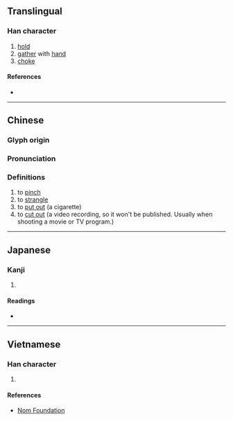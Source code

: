 {{character info/new}}
==Translingual==

===Han character===
{{Han char|rn=64|rad=手|as=08|sn=11|four=57077|canj=QNHX|ids=⿰扌臽}}

# [[hold]]
# [[gather]] with [[hand]]
# [[choke]]

====References====
* {{Han ref|kx=0437.110|dkj=12253|dj=0787.010|hdz=31902.070|uh=6390|ud=25488|bh=D574|bd=54644}}

----

==Chinese==
{{zh-forms}}

===Glyph origin===
{{Han etym}}

===Pronunciation===
{{zh-pron
|m=qiā
|ma=Zh-qia.ogg
|c=haap3
|h=pfs=khang
|md=
|mn=qz,xm,zz:khap/qz,xm,zz:khiap
|mn_note=khap - literary; khiap - vernacular
|w=
|mc=y
|oc=y
|cat=
}}

===Definitions===
{{zh-hanzi}}

# to [[pinch]]
# to [[strangle]]
# to [[put out]] (a cigarette)
# to [[cut out]] (a video recording, so it won't be published. Usually when shooting a movie or TV program.)

----

==Japanese==

===Kanji===
{{ja-kanji|grade=|rs=手08}}

# {{defn|lang=ja|sort=手08}}

====Readings====
* {{ja-readings|on=[[こう]] (kō), [[きょう]] (kyō)|kun=[[つまむ]] (tsumamu)}}

----

==Vietnamese==

===Han character===
{{vi-readings|rs=手08|hanviet=[[kháp]], [[khắp]]}}

# {{defn|lang=vi|sort=手08}}

====References====
* [http://nomfoundation.org/common/nom_details.php?codepoint=6390 Nom Foundation]